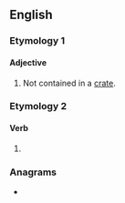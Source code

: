 ==English==

===Etymology 1===
{{prefix|en|un|crated}}

====Adjective====
{{en-adj|-}}

# Not contained in a [[crate]].

===Etymology 2===
{{suffix|en|uncrate|ed}}

====Verb====
{{head|en|verb form}}

# {{en-past of|uncrate}}

===Anagrams===
* {{anagrams|en|reducant|tranduce|uncarted|underact|unredact|untraced}}